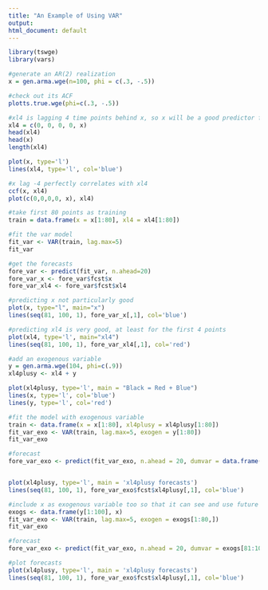 ```yaml
---
title: "An Example of Using VAR"
output:
html_document: default
---
```

  
```r
library(tswge)
library(vars)
```

```r
#generate an AR(2) realization
x = gen.arma.wge(n=100, phi = c(.3, -.5))

#check out its ACF
plotts.true.wge(phi=c(.3, -.5))

#xl4 is lagging 4 time points behind x, so x will be a good predictor for xl4
xl4 = c(0, 0, 0, 0, x)
head(xl4)
head(x)
length(xl4)

plot(x, type='l')
lines(xl4, type='l', col='blue')

#x lag -4 perfectly correlates with xl4
ccf(x, xl4)
plot(c(0,0,0,0, x), xl4)
```

```r
#take first 80 points as training
train = data.frame(x = x[1:80], xl4 = xl4[1:80])

#fit the var model
fit_var <- VAR(train, lag.max=5)
fit_var

#get the forecasts
fore_var <- predict(fit_var, n.ahead=20)
fore_var_x <- fore_var$fcst$x
fore_var_xl4 <- fore_var$fcst$xl4

#predicting x not particularly good
plot(x, type="l", main="x")
lines(seq(81, 100, 1), fore_var_x[,1], col='blue')

#predicting xl4 is very good, at least for the first 4 points 
plot(xl4, type='l', main="xl4")
lines(seq(81, 100, 1), fore_var_xl4[,1], col='red')
```

```r
#add an exogenous variable 
y = gen.arma.wge(104, phi=c(.9))
xl4plusy <- xl4 + y

plot(xl4plusy, type='l', main = "Black = Red + Blue")
lines(x, type='l', col='blue')
lines(y, type='l', col='red')

#fit the model with exogenous variable
train <- data.frame(x = x[1:80], xl4plusy = xl4plusy[1:80])
fit_var_exo <- VAR(train, lag.max=5, exogen = y[1:80])
fit_var_exo

#forecast
fore_var_exo <- predict(fit_var_exo, n.ahead = 20, dumvar = data.frame(exo1=y[81:100]))


plot(xl4plusy, type='l', main = 'xl4plusy forecasts')
lines(seq(81, 100, 1), fore_var_exo$fcst$xl4plusy[,1], col='blue')
```

```r
#include x as exogenous variable too so that it can see and use future values of x
exogs <- data.frame(y[1:100], x)
fit_var_exo <- VAR(train, lag.max=5, exogen = exogs[1:80,])
fit_var_exo

#forecast
fore_var_exo <- predict(fit_var_exo, n.ahead = 20, dumvar = exogs[81:100,])

#plot forecasts
plot(xl4plusy, type='l', main = 'xl4plusy forecasts')
lines(seq(81, 100, 1), fore_var_exo$fcst$xl4plusy[,1], col='blue')
```